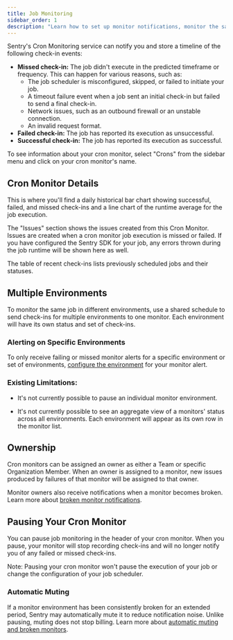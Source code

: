```yaml
---
title: Job Monitoring
sidebar_order: 1
description: "Learn how to set up monitor notifications, monitor the same job in multiple environments, and manage your monitor in the Sentry UI."
---
```


Sentry's Cron Monitoring service can notify you and store a timeline of the following check-in events:

- **Missed check-in:** The job didn't execute in the predicted timeframe or frequency. This can happen for various reasons, such as:
  - The job scheduler is misconfigured, skipped, or failed to initiate your job.
  - A timeout failure event when a job sent an initial check-in but failed to send a final check-in.
  - Network issues, such as an outbound firewall or an unstable connection.
  - An invalid request format.
- **Failed check-in:** The job has reported its execution as unsuccessful.
- **Successful check-in:** The job has reported its execution as successful.

To see information about your cron monitor, select "Crons" from the sidebar menu and click on your cron monitor's name.

## Cron Monitor Details

This is where you'll find a daily historical bar chart showing successful, failed, and missed check-ins and a line chart of the runtime average for the job execution.

The "Issues" section shows the issues created from this Cron Monitor. Issues are created when a cron monitor job execution is missed or failed. If you have configured the Sentry SDK for your job, any errors thrown during the job runtime will be shown here as well.

The table of recent check-ins lists previously scheduled jobs and their statuses.

<Arcade src="https://demo.arcade.software/7XmPfL0l2pp6KmBUXwMc?embed" />

## Multiple Environments

To monitor the same job in different environments, use a shared schedule to send check-ins for multiple environments to one monitor. Each environment will have its own status and set of check-ins.

### Alerting on Specific Environments

To only receive failing or missed monitor alerts for a specific environment or set of environments, [configure the
environment](/product/alerts/create-alerts/issue-alert-config/#environment) for
your monitor alert.

### Existing Limitations:

- It's not currently possible to pause an individual monitor environment.

- It's not currently possible to see an aggregate view of a monitors' status
  across all environments. Each environment will appear as its own row in the
  monitor list.

## Ownership

Cron monitors can be assigned an owner as either a Team or specific Organization Member. When an owner is assigned to a monitor, new issues produced by failures of that monitor will be assigned to that owner.

Monitor owners also receive notifications when a monitor becomes broken. Learn more about [broken monitor notifications](/product/crons/troubleshooting/#why-was-my-monitor-environment-marked-as-broken-or-automatically-muted).

## Pausing Your Cron Monitor

You can pause job monitoring in the header of your cron monitor. When you pause, your monitor will stop recording check-ins and will no longer notify you of any failed or missed check-ins.

Note: Pausing your cron monitor won't pause the execution of your job or change the configuration of your job scheduler.

### Automatic Muting

If a monitor environment has been consistently broken for an extended period, Sentry may automatically mute it to reduce notification noise. Unlike pausing, muting does not stop billing. Learn more about [automatic muting and broken monitors](/product/crons/troubleshooting/#why-was-my-monitor-environment-marked-as-broken-or-automatically-muted).
